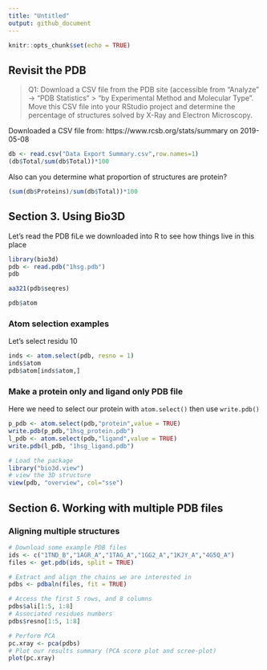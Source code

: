 ```yaml
---
title: "Untitled"
output: github_document
---
```


```r
knitr::opts_chunk$set(echo = TRUE)
```

## Revisit the PDB

> Q1: Download a CSV file from the PDB site (accessible from "Analyze" -> "PDB Statistics" > "by Experimental Method and Molecular Type". Move this CSV file into your RStudio project and determine the percentage of structures solved by X-Ray and Electron Microscopy. 

Downloaded a CSV file from: https://www.rcsb.org/stats/summary on 2019-05-08

```r
db <- read.csv("Data Export Summary.csv",row.names=1)
(db$Total/sum(db$Total))*100
```

Also can you determine what proportion of structures are protein?

```r
(sum(db$Proteins)/sum(db$Total))*100
```

## Section 3. Using Bio3D

Let's read the PDB fiLe we downloaded into R to see how things live in this place

```r
library(bio3d)
pdb <- read.pdb("1hsg.pdb")
pdb
```

```r
aa321(pdb$seqres)
```

```r
pdb$atom
```

### Atom selection examples

Let's select residu 10

```r
inds <- atom.select(pdb, resno = 1)
inds$atom
pdb$atom[inds$atom,]
```

### Make a protein only and ligand only PDB file

Here we need to select our protein with `atom.select()` then use `write.pdb()`

```r
p_pdb <- atom.select(pdb,"protein",value = TRUE)
write.pdb(p_pdb,"1hsg_protein.pdb")
l_pdb <- atom.select(pdb,"ligand",value = TRUE)
write.pdb(l_pdb, "1hsg_ligand.pdb")
```

```r
# Load the package
library("bio3d.view")
# view the 3D structure
view(pdb, "overview", col="sse")
```

## Section 6. Working with multiple PDB files

### Aligning multiple structures

```r
# Download some example PDB files
ids <- c("1TND_B","1AGR_A","1TAG_A","1GG2_A","1KJY_A","4G5Q_A")
files <- get.pdb(ids, split = TRUE)
```

```r
# Extract and align the chains we are interested in
pdbs <- pdbaln(files, fit = TRUE)
```

```r
# Access the first 5 rows, and 8 columns
pdbs$ali[1:5, 1:8]
# Associated residues numbers
pdbs$resno[1:5, 1:8]
```

```r
# Perform PCA
pc.xray <- pca(pdbs)
# Plot our results summary (PCA score plot and scree-plot)
plot(pc.xray)

```

